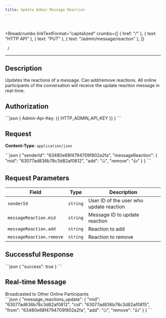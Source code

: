 ```yaml
---
title: Update Admin Message Reaction
---
```


<br />



<Breadcrumbs
  linkTextFormat="capitalized"
  crumbs={[
    { href: "/" },
    { text: "HTTP API" },
    { text: "PUT" },
    { text: "/admin/message/reaction" },
  ]}
>
  <Icon slot="index" name="seti:powershell" />
  <span slot="separator">&nbsp;&nbsp;/&nbsp;</span>
</Breadcrumbs>

---


## Description

> <Badge text="PUT" variant="caution" size="large" />
> <Badge text="/admin/message/reaction" size="large" />

Updates the reactions of a message. Can add/remove reactions. All online participants of the conversation will receive the update reaction message in real-time.

## Authorization

<Tabs>
  <TabItem label="Header">
    ```json 
    { Admin-Api-Key: {{ HTTP_ADMIN_API_KEY }} }
    ```
  </TabItem>
</Tabs>

## Request

**Content-Type**: `application/json`

<Tabs>
  <TabItem label="Request">
```json
{
  "senderId": "63480e68f4794709f802a2fa",
  "messageReaction": {
    "mid": "63077ad836b78c3d82af0812",
    "add": "🤐",
    "remove": "👍"
  }
}
```
  </TabItem>
</Tabs>

## Request Parameters

| Field                    | Type     | Description                             |
| ------------------------ | -------- | --------------------------------------- |
| `senderId`               | `string` | User ID of the user who update reaction |
| `messageReaction.mid`    | `string` | Message ID to update reaction           |
| `messageReaction.add`    | `string` | Reaction to add                         |
| `messageReaction.remove` | `string` | Reaction to remove                      |

## Successful Response

<Tabs>
  <TabItem label="Response">
```json
{
  "success": true
}
```
  </TabItem>
</Tabs>

## Real-time Message

<Aside type="tip" title="Additional information">
  Broadcasted to Other Online Participants
</Aside>

<Tabs>
  <TabItem label="Event">
```json
{
  "message_reactions_update": {
    "mid": "63077ad836b78c3d82af0812",
    "cid": "63077ad836b78c3d82af0815",
    "from": "63480e68f4794709f802a2fa",
    "add": "🤐",
    "remove": "👍"
  }
}
```
  </TabItem>
</Tabs>

<script
  src="https://giscus.app/client.js"
  data-repo="Oleksandr1414/cathedra-slytherin"
  data-repo-id="R_kgDOI8uafg"
  data-category="[ВВЕДІТЬ CATEGORY NAME]"
  data-category-id="[ВВЕДІТЬ CATEGORY ID]"
  data-mapping="pathname"
  data-strict="0"
  data-reactions-enabled="1"
  data-emit-metadata="0"
  data-input-position="bottom"
  data-theme="preferred_color_scheme"
  data-lang="uk"
  crossorigin="anonymous"
  async
></script>

